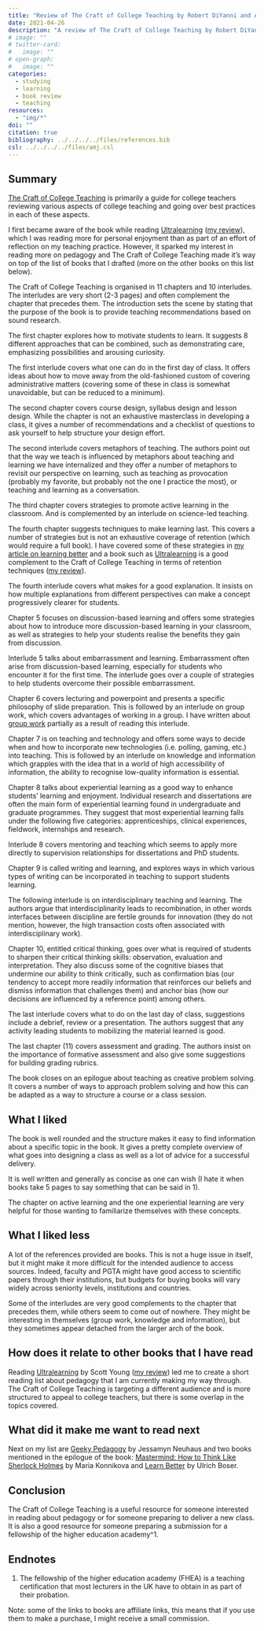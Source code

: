```yaml
---
title: "Review of The Craft of College Teaching by Robert DiYanni and Anton Borst"
date: 2021-04-26
description: "A review of The Craft of College Teaching by Robert DiYanni and Anton Borst"
# image: ""
# twitter-card:
#   image: ""
# open-graph:
#   image: ""
categories:
  - studying
  - learning
  - book review
  - teaching
resources:
  - "img/*"
doi: ""
citation: true
bibliography: ../../../../files/references.bib
csl: ../../../../files/amj.csl
---
```



## Summary

[The Craft of College Teaching](https://uk.bookshop.org/a/7155/9780691183800) is primarily a guide for college teachers reviewing various aspects of college teaching and going over best practices in each of these aspects. 

I first became aware of the book while reading [Ultralearning](https://uk.bookshop.org/a/7155/9780008305703) ([my review](https://antoinevernet.medium.com/how-ultralearning-helps-you-learn-faster-better-and-remember-more-7c0e87eaeacd)), which I was reading more for personal enjoyment than as part of an effort of reflection on my teaching practice. However, it sparked my interest in reading more on pedagogy and The Craft of College Teaching made it's way on top of the list of books that I drafted (more on the other books on this list below).

The Craft of College Teaching is organised in 11 chapters and 10 interludes. The interludes are very short (2-3 pages) and often complement the chapter that precedes them. The introduction sets the scene by stating that the purpose of the book is to provide teaching recommendations based on sound research. 

The first chapter explores how to motivate students to learn. It suggests 8 different approaches that can be combined, such as demonstrating care, emphasizing possibilities and arousing curiosity. 

The first interlude covers what one can do in the first day of class. It offers ideas about how to move away from the old-fashioned custom of covering administrative matters (covering some of these in class is somewhat unavoidable, but can be reduced to a minimum).

The second chapter covers course design, syllabus design and lesson design. While the chapter is not an exhaustive masterclass in developing a class, it gives a number of recommendations and a checklist of questions to ask yourself to help structure your design effort.

The second interlude covers metaphors of teaching. The authors point out that the way we teach is influenced by metaphors about teaching and learning we have internalized and they offer a number of metaphors to revisit our perspective on learning, such as teaching as provocation (probably my favorite, but probably not the one I practice the most), or teaching and learning as a conversation.

The third chapter covers strategies to promote active learning in the classroom. And is complemented by an interlude on science-led teaching.

The fourth chapter suggests techniques to make learning last. This covers a number of strategies but is not an exhaustive coverage of retention (which would require a full book). I have covered some of these strategies in [my article on learning better](https://antoinevernet.medium.com/you-can-learn-better-four-cool-studying-tips-for-students-790b8e8499ae) and a book such as [Ultralearning](https://uk.bookshop.org/a/7155/9780008305703) is a good complement to the Craft of College Teaching in terms of retention techniques ([my review](https://antoinevernet.medium.com/how-ultralearning-helps-you-learn-faster-better-and-remember-more-7c0e87eaeacd)). 

The fourth interlude covers what makes for a good explanation. It insists on how multiple explanations from different perspectives can make a concept progressively clearer for students.

Chapter 5 focuses on discussion-based learning and offers some strategies about how to introduce more discussion-based learning in your classroom, as well as strategies to help your students realise the benefits they gain from discussion.

Interlude 5 talks about embarrassment and learning. Embarrassment often arise from discussion-based learning, especially for students who encounter it for the first time. The interlude goes over a couple of strategies to help students overcome their possible embarrassment.

Chapter 6 covers lecturing and powerpoint and presents a specific philosophy of slide preparation. This is followed by an interlude on group work, which covers advantages of working in a group. I have written about [group work](https://antoinevernet.medium.com/why-should-you-love-group-work-its-hard-but-it-works-wonders-bd4d032741b5) partially as a result of reading this interlude.

Chapter 7 is on teaching and technology and offers some ways to decide when and how to incorporate new technologies (i.e. polling, gaming, etc.) into teaching. This is followed by an interlude on knowledge and information which grapples with the idea that in a world of high accessibility of information, the ability to recognise low-quality information is essential.

Chapter 8 talks about experiential learning as a good way to enhance students' learning and enjoyment. Individual research and dissertations are often the main form of experiential learning found in undergraduate and graduate programmes. They suggest that most experiential learning falls under the following five categories: apprenticeships, clinical experiences, fieldwork, internships and research.

Interlude 8 covers mentoring and teaching which seems to apply more directly to supervision relationships for dissertations and PhD students.

Chapter 9 is called writing and learning, and explores ways in which various types of writing can be incorporated in teaching to support students learning.

The following interlude is on interdisciplinary teaching and learning. The authors argue that interdisciplinarity leads to recombination, in other words interfaces between discipline are fertile grounds for innovation (they do not mention, however, the high transaction costs often associated with interdisciplinary work).

Chapter 10, entitled critical thinking, goes over what is required of students to sharpen their critical thinking skills: observation, evaluation and interpretation. They also discuss some of the cognitive biases that undermine our ability to think critically, such as confirmation bias (our tendency to accept more readily information that reinforces our beliefs and dismiss information that challenges them) and anchor bias (how our decisions are influenced by a reference point) among others.

The last interlude covers what to do on the last day of class, suggestions include a debrief, review or a presentation. The authors suggest that any activity leading students to mobilizing the material learned is good.

The last chapter (11) covers assessment and grading. The authors insist on the importance of formative assessment and also give some suggestions for building grading rubrics.

The book closes on an epilogue about teaching as creative problem solving. It covers a number of ways to approach problem solving and how this can be adapted as a way to structure a course or a class session.

## What I liked

The book is well rounded and the structure makes it easy to find information about a specific topic in the book. It gives a pretty complete overview of what goes into designing a class as well as a lot of advice for a successful delivery. 

It is well written and generally as concise as one can wish (I hate it when books take 5 pages to say something that can be said in 1).

The chapter on active learning and the one experiential learning are very helpful for those wanting to familiarize themselves with these concepts.

## What I liked less

A lot of the references provided are books. This is not a huge issue in itself, but it might make it more difficult for the intended audience to access sources. Indeed, faculty and PGTA might have good access to scientific papers through their institutions, but budgets for buying books will vary widely across seniority levels, institutions and countries. 

Some of the interludes are very good complements to the chapter that precedes them, while others seem to come out of nowhere. They might be interesting in themselves (group work, knowledge and information), but they sometimes appear detached from the larger arch of the book.

## How does it relate to other books that I have read

Reading [Ultralearning](https://uk.bookshop.org/a/7155/9780008305703) by Scott Young ([my review](https://antoinevernet.medium.com/how-ultralearning-helps-you-learn-faster-better-and-remember-more-7c0e87eaeacd)) led me to create a short reading list about pedagogy that I am currently making my way through. The Craft of College Teaching is targeting a different audience and is more structured to appeal to college teachers, but there is some overlap in the topics covered.

## What did it make me want to read next

Next on my list are [Geeky Pedagogy](https://uk.bookshop.org/a/7155/9781949199062) by Jessamyn Neuhaus and two books mentioned in the epilogue of the book: [Mastermind: How to Think Like Sherlock Holmes](https://uk.bookshop.org/a/7155/9780857867278) by Maria Konnikova and [Learn Better](https://www.amazon.co.uk/Learn-Better-Mastering-Business-Anything/dp/0593135318/ref=tmm_pap_swatch_0?_encoding=UTF8&qid=1619173155&sr=8-2) by Ulrich Boser.

## Conclusion

The Craft of College Teaching is a useful resource for someone interested in reading about pedagogy or for someone preparing to deliver a new class. It is also a good resource for someone preparing a submission for a fellowship of the higher education academy^1.

## Endnotes

1. The fellowship of the higher education academy (FHEA) is a teaching certification that most lecturers in the UK have to obtain in as part of their probation.




Note: some of the links to books are affiliate links, this means that if you use them to make a purchase, I might receive a small commission.